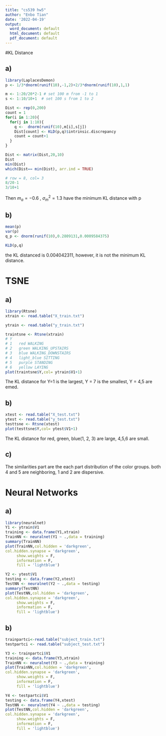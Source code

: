 ---
title: "cs539 hw5"
author: "Enbo Tian"
date: '2022-04-19'
output:
  word_document: default
  html_document: default
  pdf_document: default
---
#KL Distance 

## a)
```{r}
library(LaplacesDemon)
p <- 1/3*dnorm(runif(10),-1,2)+2/3*dnorm(runif(10),1,1)

m <- 1:20/20*2-1 # set 100 m from -1 to 1
s <- 1:10/10+1  # set 100 s from 1 to 2

Dist <- rep(0,200)
count = 1
for(i in 1:20){
  for(j in 1:10){
    q <-  dnorm(runif(10),m[i],s[j])
    Dist[count] <- KLD(p,q)$intrinsic.discrepancy
    count = count+1
  }
}

Dist <- matrix(Dist,20,10)
Dist
min(Dist)
which(Dist== min(Dist), arr.ind = TRUE)

# row = 8, col= 3
8/20-1
3/10+1
```
Then $m_a = -0.6$ , $\sigma^2_m = 1.3$ have the minimum KL distance with p 

## b)
```{r}
mean(p)
var(p)
q_p <- dnorm(runif(10),0.2809131,0.0009584375)

KLD(p,q)
```
the KL distanced is 0.004042311, however, it is not the minimum KL distance.

# TSNE

## a)
```{r}
library(Rtsne)
xtrain <- read.table("X_train.txt")

ytrain <- read.table("y_train.txt")

traintsne <- Rtsne(xtrain)
# Y
# 1   red WALKING
# 2   green WALKING_UPSTAIRS
# 3   blue WALKING_DOWNSTAIRS
# 4   light_blue SITTING
# 5   purple STANDING
# 6   yellow LAYING
plot(traintsne$Y,col= ytrain$V1+1)
```
The KL distance for Y=1 is the largest, Y = 7 is the smallest, Y = 4,5 are emed.


## b)
```{r}
xtest <- read.table("X_test.txt")
ytest <- read.table("y_test.txt")
testtsne <- Rtsne(xtest)
plot(testtsne$Y,col= ytest$V1+1)
```
The KL distance for red, green, blue(1, 2, 3) are large, 4,5,6 are small. 

## c)
The  similarities part are the each part distribution of the color groups.
both 4 and 5 are neighboring, 1 and 2 are dispersive.

# Neural Networks
## a)
```{r}
library(neuralnet)
Y1 <- ytrain$V1
training <- data.frame(Y1,xtrain)
TrainNN <- neuralnet(Y1 ~ .,data = training)
summary(TrainNN)
plot(TrainNN,col.hidden = 'darkgreen',     
col.hidden.synapse = 'darkgreen',
     show.weights = F,
     information = F,
     fill = 'lightblue')
```
```{r}
Y2 <- ytest$V1
testing <- data.frame(Y2,xtest)
TestNN <- neuralnet(Y2 ~ .,data = testing)
summary(TestNN)
plot(TestNN,col.hidden = 'darkgreen',     
col.hidden.synapse = 'darkgreen',
     show.weights = F,
     information = F,
     fill = 'lightblue')

```

## b)
```{r}
trainpartci<-read.table("subject_train.txt")
testpartci <- read.table("subject_test.txt")

Y3 <- trainpartci$V1
training <- data.frame(Y3,xtrain)
TrainNN <- neuralnet(Y3 ~ .,data = training)
plot(TrainNN,col.hidden = 'darkgreen',     
col.hidden.synapse = 'darkgreen',
     show.weights = F,
     information = F,
     fill = 'lightblue')
```
```{r}
Y4 <- testpartci$V1
testing <- data.frame(Y4,xtest)
TestNN <- neuralnet(Y4 ~ .,data = testing)
plot(TestNN,col.hidden = 'darkgreen',     
col.hidden.synapse = 'darkgreen',
     show.weights = F,
     information = F,
     fill = 'lightblue')

```
